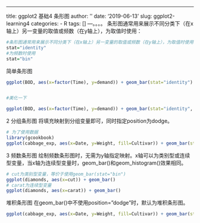 ---
title: ggplot2 基础4 条形图
author: ''
date: '2019-06-13'
slug: ggplot2-learning4
categories:
  - R
tags: []
---。。。。
条形图通常用来展示不同分类下（在x轴上）另一变量的取值或频数（在y轴上），为取值时使用：
```r
#条形图通常用来展示不同分类下（在x轴上）另一变量的取值或频数（在y轴上），为取值时使用：
stat="identity"
#为频数时使用
stat="bin"
```

简单条形图 
```r
ggplot(BOD, aes(x=factor(Time), y=demand)) + geom_bar(stat="identity")


#美化一下

ggplot(BOD, aes(x=factor(Time), y=demand)) + geom_bar(stat="identity", fill="lightblue", color="red")
```

2 分组条形图 
将填充映射到分组变量即可，同时指定position为dodge。

```r
# 为了使用数据
library(gcookbook)
ggplot(cabbage_exp, aes(x=Date, y=Weight, fill=Cultivar)) + geom_bar(stat="identity", position="dodge")
```

3 频数条形图 
绘制频数条形图时，无需为y轴指定映射。x轴可以为类别型或连续型变量，当x轴为连续型变量时，geom_bar()和geom_histogram()效果相同。
```r
# cut为类别型变量，等价于使用geom_bar(stat="bin")
ggplot(diamonds, aes(x=cut)) + geom_bar()
# carat为连续型变量
ggplot(diamonds, aes(x=carat)) + geom_bar()
```



堆积条形图 
在geom_bar()中不使用position=”dodge”时，默认为堆积条形图。
```r
ggplot(cabbage_exp, aes(x=Date, y=Weight, fill=Cultivar)) + geom_bar(stat="identity") + guides(fill=guide_legend(reverse=TRUE))
```

